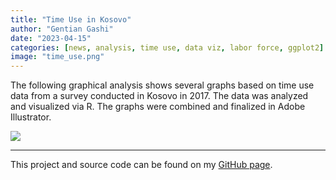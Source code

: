 ```yaml
---
title: "Time Use in Kosovo"
author: "Gentian Gashi"
date: "2023-04-15"
categories: [news, analysis, time use, data viz, labor force, ggplot2]
image: "time_use.png"
---
```


The following graphical analysis shows several graphs based on time use data from a survey conducted in Kosovo in 2017. The data was analyzed and visualized via R. The graphs were combined and finalized in Adobe Illustrator.

![](time_use.png)

------------------------------------------------------------------------

This project and source code can be found on my [GitHub page](https://github.com/gentiang/time_use).
